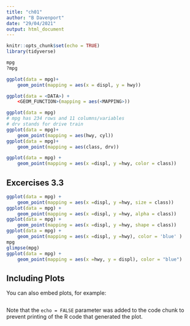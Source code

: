 ```yaml
---
title: "ch01"
author: "B Davenport"
date: "29/04/2021"
output: html_document
---
```


```r
knitr::opts_chunk$set(echo = TRUE)
library(tidyverse)
```



```r
mpg
?mpg

ggplot(data = mpg)+
    geom_point(mapping = aes(x = displ, y = hwy))
```
```r
ggplot(data = <DATA>) +
    <GEOM_FUNCTION>(mapping = aes(<MAPPING>))

ggplot(data = mpg)
# mpg has 234 rows and 11 columns/variables
# drv stands for drive train
ggplot(data = mpg)+
    geom_point(mapping = aes(hwy, cyl))
ggplot(data = mpg)+
    geom_point(mapping = aes(class, drv))
```
```r
ggplot(data = mpg) +
    geom_point(mapping = aes(x =displ, y =hwy, color = class))
```
## Excercises 3.3

```r
ggplot(data = mpg) +
    geom_point(mapping = aes(x =displ, y =hwy, size = class))
ggplot(data = mpg) +
    geom_point(mapping = aes(x =displ, y =hwy, alpha = class))
ggplot(data = mpg) +
    geom_point(mapping = aes(x =displ, y =hwy, shape = class))
ggplot(data = mpg) +
    geom_point(mapping = aes(x =displ, y =hwy), color = 'blue' )
mpg
glimpse(mpg)
ggplot(data = mpg) +
    geom_point(mapping = aes(x =hwy, y = displ), color = "blue")
```
## Including Plots

You can also embed plots, for example:

```r
```

Note that the `echo = FALSE` parameter was added to the code chunk to prevent printing of the R code that generated the plot.
